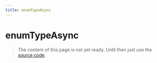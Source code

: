 ```yaml
---
title: enumTypeAsync
---
```


# enumTypeAsync

> The content of this page is not yet ready. Until then just use the [source code](https://github.com/fabian-hiller/valibot/blob/main/library/src/schemas/enumType/enumTypeAsync.ts).
